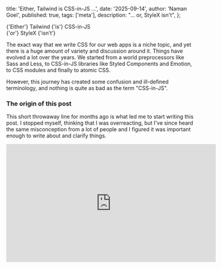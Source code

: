   title: 'Either, Tailwind is CSS-in-JS ...',
  date: '2025-09-14',
  author: 'Naman Goel',
  published: true,
  tags: ['meta'],
  description: "... or, StyleX isn't",
};



<Container path={__dirname}>
  <Word scale={70} italic>
    {'Either'}
  </Word>
  <Word scale={135}>Tailwind</Word>
  <Word scale={17} italic>
    {'is'}
  </Word>
  <Word scale={145}>CSS-in-JS</Word>
  <br />
  <Word scale={26} italic>
    {'or'}
  </Word>
  <Word scale={110}>StyleX</Word>
  <Word scale={46} italic>
    {'isn’t'}
  </Word>
</Container>

The exact way that we write CSS for our web apps is a niche topic, and yet there is a huge amount
of variety and discussion around it. Things have evolved a lot over the years. We started from a world
preprocessors like Sass and Less, to CSS-in-JS libraries like Styled Components and Emotion, to CSS
modules and finally to atomic CSS.

However, this journey has created some confusion and ill-defined terminology, and nothing is quite
as bad as the term "CSS-in-JS".

### The origin of this post

This short throwaway line for months ago is what led me to start writing this post. I stopped myself, thinking
that I was overreacting, but I've since heard the same misconception from a lot of people and I figured it was
important enough to write about and clarify things.

<IFrame
  width="560"
  height="315"
  src="https://www.youtube.com/embed/lIUp8bdKiq4?start=632&end=639"
  title="Is StyleX CSS-in-JS?"
  frameBorder="0"
  allow="accelerometer; autoplay; clipboard-write; encrypted-media; gyroscope; picture-in-picture; web-share"
  referrerPolicy="strict-origin-when-cross-origin"
  allowFullScreen
/>

**TLDR;** Regardless of whether StyleX is CSS-in-JS or not, it does not have any issues with SSR or those kinds of things.
If there _is_ an issue, it might be the additional complexity of setting up your build pipeline correctly for StyleX, which
something like Tailwind mostly side-steps by using a separate standalone process rather than integrating within the existing
build pipeline.

### What is CSS-in-JS?

The term "CSS-in-JS" came about with early libraries such as
[Radium](https://github.com/FormidableLabs/radium), [Aphrodite](https://github.com/Khan/aphrodite),
and [Glamor](https://github.com/threepointone/glamor). These libraries and their more modern
counterparts like [Styled Components](https://styled-components.com/) and [Emotion](https://emotion.sh/),
all let you define your styles within your JavaScript (or TypeScript) files.

However, these libraries also _injected_ the styles using Javascript at runtime. Some of them
included ways to "server render" the styles, but none of them had a way to generate a static
CSS file.

This started to change with the advent of libraries like [Linaria](https://linaria.dev/), which
let you define you styles with mostly the same syntax as Emotion, but instead of injecting the styles
at runtime, it would generate a static CSS file.

So, the question arises, what is CSS-in-JS?

And the answer is that, as a community, we have never really defined it. In one definition,
it is anything that injects CSS at runtime. In another definition, it is anything that that gives
you the ability to write CSS in your JavaScript files.

And so, the question really becomes, do we care about how it works, or how it looks?

### It's how it works

If you're in the camp that would like to define CSS-in-JS, based on how it works, then of course,
Tailwind is _not_ CSS-in-JS. Neither is Linaria and nor is StyleX.

None of these libraries use runtime injection of CSS. Although all three work in different ways, they
all generate a static CSS file at build time. And when comparing Tailwind and StyleX, they result in
shockingly similar code with the mostly same performance characteristics.

And so, when you hear people say, "CSS-in-JS is dead", they aren't talking about Linaria, Tailwind
or StyleX. They're talking about the libraries that inject CSS at runtime.

### It's how it looks

If, however, you're in the camp of how it looks, then you would consider Linaria and StyleX to be
CSS-in-JS. In that case, however, I would argue that Tailwind is CSS-in-JS, too.

Just like other CSS-in-JS libraries, Tailwind lets you define your styles directly within your
JavaScript files. The syntax is different. Instead of using CSS syntax in template strings like Linaria,
or JavaScript objects like StyleX, Tailwind uses a special syntax made of special classNames, but
it is still very much a syntax where you're able to write arbitrary styles with arbitrary values.

Back in the days of Tailwind 1 and 2, you could make the argument that this wasn't the case, but ever since
the Tailwind JIT and support for syntax as such as `[]` for adding arbitrary values, Tailwind is
very much CSS-in-JS.

#### Tailwind is bad at being CSS-in-JS

While Tailwind is very much CSS-in-JS, as a syntax, it's not very good at being CSS-in-JS. While the
className abstraction is great for quickly prototyping styles, it falls apart outside of the common
use-cases. Writing CSS keyframes, view transitions, anchor positioning and anything out of the ordinary
means reaching for an actual CSS file.

This syntactic limit isn't particularly problematic for devX. It just forces you to think in two different
paradigms for different styles in your codebase.

However, it does create some friction when choosing how to generate the static CSS files for particularly
large applications.

### Conclusion

I don't really care about the definition of CSS-in-JS. The industry is rapidly moving away from anything
that injects CSS at runtime. The performance penalty is well known, and even those using libraries
like Emotion or Styled Components are starting to migrate to newer solutions that generate static CSS files.

However, if the only reason you've been scared of using StyleX (or even Linaria) is because you've heard
all the bad things about CSS-in-JS, then you can rest easy. Either StyleX isn't CSS-in-JS, or Tailwind is.

